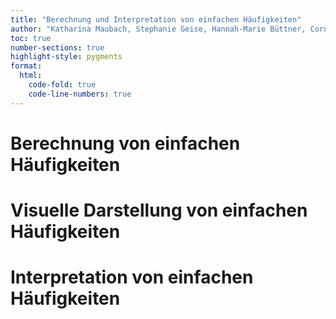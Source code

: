 ```yaml
---
title: "Berechnung und Interpretation von einfachen Häufigkeiten"
author: "Katharina Maubach, Stephanie Geise, Hannah-Marie Büttner, Cornelius Puschmann, & Patrick Zerrer"
toc: true
number-sections: true
highlight-style: pygments
format:
  html:
    code-fold: true
    code-line-numbers: true
---
```


# Berechnung von einfachen Häufigkeiten


# Visuelle Darstellung von einfachen Häufigkeiten


# Interpretation von einfachen Häufigkeiten